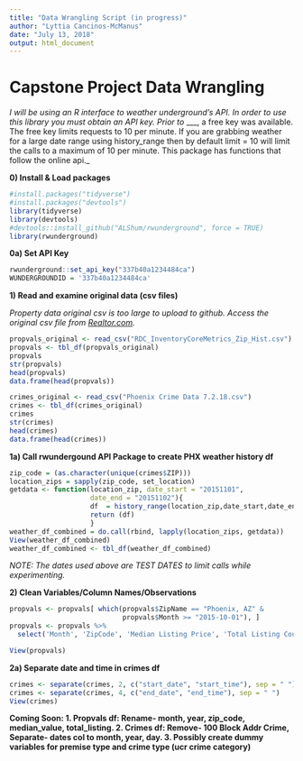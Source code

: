 ```yaml
---
title: "Data Wrangling Script (in progress)"
author: "Lyttia Cancinos-McManus"
date: "July 13, 2018"
output: html_document
---
```


# Capstone Project Data Wrangling  

_I will be using an R interface to weather underground's API. In order to use this library you must obtain an API key. Prior to ____, a free key was available. The free key limits requests to 10 per minute. If you are grabbing weather for a large date range using history_range then by default limit = 10 will limit the calls to a maximum of 10 per minute. This package has functions that follow the online api._

**0) Install & Load packages**

```r
#install.packages("tidyverse")
#install.packages("devtools")
library(tidyverse)
library(devtools)
#devtools::install_github("ALShum/rwunderground", force = TRUE)
library(rwunderground)
```

**0a) Set API Key**

```r
rwunderground::set_api_key("337b40a1234484ca")
WUNDERGROUNDID = '337b40a1234484ca'
```

**1) Read and examine original data (csv files)**

_Property data original csv is too large to upload to github. Access the original csv file from [Realtor.com](https://www.realtor.com/research/data)._

```r
propvals_original <- read_csv("RDC_InventoryCoreMetrics_Zip_Hist.csv")
propvals <- tbl_df(propvals_original)
propvals
str(propvals)
head(propvals)
data.frame(head(propvals))

crimes_original <- read_csv("Phoenix Crime Data 7.2.18.csv")
crimes <- tbl_df(crimes_original)
crimes
str(crimes)
head(crimes)
data.frame(head(crimes))
```

**1a) Call rwundergound API Package to create PHX weather history df**

```r
zip_code = (as.character(unique(crimes$ZIP)))
location_zips = sapply(zip_code, set_location)
getdata <- function(location_zip, date_start = "20151101", 
                    date_end = "20151102"){
                    df  = history_range(location_zip,date_start,date_end) 
                    return (df)
                    }
weather_df_combined = do.call(rbind, lapply(location_zips, getdata))
View(weather_df_combined)
weather_df_combined <- tbl_df(weather_df_combined)
```

*NOTE: The dates used above are TEST DATES to limit calls while experimenting.*

**2) Clean Variables/Column Names/Observations** 

```r
propvals <- propvals[ which(propvals$ZipName == "Phoenix, AZ" & 
                            propvals$Month >= "2015-10-01"), ]  
propvals <- propvals %>% 
  select('Month', 'ZipCode', 'Median Listing Price', 'Total Listing Count') 

View(propvals)
```

**2a) Separate date and time in crimes df**

```r
crimes <- separate(crimes, 2, c("start_date", "start_time"), sep = " ")
crimes <- separate(crimes, 4, c("end_date", "end_time"), sep = " ")
View(crimes)
```
**Coming Soon:
 1. Propvals df: Rename- month, year, zip_code, median_value, total_listing.
 2. Crimes df: Remove- 100 Block Addr Crime, Separate- dates col to month, year, day.
 3. Possibly create dummy variables for premise type and crime type (ucr crime category)**
